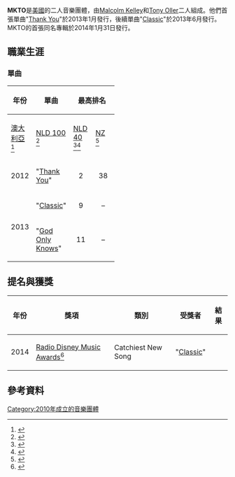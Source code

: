 {{Infobox musical artist
| background       = group_or_band
| origin           = {{USA}}[[洛杉磯|洛杉磯]]
| genre            = [[流行_(音樂類型)|流行]]
| label            = [[哥伦比亚唱片|哥伦比亚唱片]]
| years_active     = 2010年至今
| website          = {{URL|wearemkto.com}}
| current_members  = [[Malcolm_David_Kelley|Malcolm Kelley]] <br /> [[Tony_Oller|Tony Oller]]
}}

'''MKTO'''是[[美國|美國]]的二人音樂團體，由[[Malcolm_Kelley|Malcolm Kelley]]和[[Tony_Oller|Tony Oller]]二人組成。他們首張單曲"[[Thank_You_(MKTO_song)|Thank You]]"於2013年1月發行，後續單曲"[[Classic_(MKTO_song)|Classic]]"於2013年6月發行。MKTO的首張同名專輯於2014年1月31日發行。

==職業生涯==
===單曲===
{| class="wikitable"
|-
!rowspan="2"| 年份
!rowspan="2"| 單曲
!colspan="6"| 最高排名
!rowspan="2"| 專輯
|-
! style="width:35px;"|[[ARIA_Charts|澳大利亞]]<br /><ref name="Australia">{{cite web|url=http://australian-charts.com/showinterpret.asp?interpret=MKTO|title=MKTO Discography|work={{noitalic|Australian-charts.com}}|publisher=Hung Medien|accessdate=March 16, 2013|archive-date=2014-12-03|archive-url=https://web.archive.org/web/20141203125151/http://australian-charts.com/showinterpret.asp?interpret=MKTO|dead-url=no}}</ref>
! style="width:35px;"|[[Mega_Single_Top_100|NLD 100]]<br /><ref>{{cite web|url=http://dutchcharts.nl/showinterpret.asp?interpret=MKTO|title=Discografie MKTO|work={{noitalic|Dutchcharts.nl}}|publisher=Hung Medien|accessdate=March 16, 2013|archive-date=2021-01-26|archive-url=https://web.archive.org/web/20210126135523/https://dutchcharts.nl/showinterpret.asp?interpret=MKTO|dead-url=no}}</ref>
! style="width:35px;"|[[Dutch_Top_40|NLD 40]]<br /><ref>{{cite web|url=http://www.top40.nl/mkto/mkto-thank-you_23791|title=mtko - thank you|accessdate=April 5, 2013|archive-date=2016-04-03|archive-url=https://web.archive.org/web/20160403090704/http://www.top40.nl/mkto/mkto-thank-you_23791|dead-url=no}}</ref><ref>{{cite web|url=http://www.top40.nl/mkto-1/mkto-classic_24194|title=mtko - classic|accessdate=December 20, 2013|archive-date=2016-03-04|archive-url=https://web.archive.org/web/20160304133718/http://www.top40.nl/mkto-1/mkto-classic_24194|dead-url=no}}</ref>
! style="width:35px;"|[[Official_New_Zealand_Music_Chart|NZ]]<br /><ref>{{cite web|url=http://charts.org.nz/showinterpret.asp?interpret=MKTO|title=MKTO Discography|work={{noitalic|Charts.org.nz}}|publisher=Hung Medien|accessdate=March 16, 2013|archive-date=2016-02-15|archive-url=https://web.archive.org/web/20160215152302/http://charts.org.nz/showinterpret.asp?interpret=MKTO|dead-url=yes}}</ref>
! style="width:35px;"|[[Rádio_Top_100_Oficiálna|SLO]]<br /><ref>{{cite web|url=http://www.ifpicr.cz/hitparadask/index.php?a=interpret&hitparada=18&interpret=42886&sec=059236881cf67318f18009eb03d4083d|title=MKTO Discography|accessdate=2014-03-27|archive-date=2016-03-04|archive-url=https://web.archive.org/web/20160304092842/http://www.ifpicr.cz/hitparadask/index.php?a=interpret&hitparada=18&interpret=42886&sec=059236881cf67318f18009eb03d4083d|dead-url=no}}</ref>
! style="width:35px;"|[[Billboard_Hot_100|英國]]<br /><ref>{{Cite web |url=http://www.billboard.com/charts/hot-100?page=9 |title=存档副本 |accessdate=2014-03-27 |archive-date=2014-05-02 |archive-url=https://www.webcitation.org/6PG0p4vdn?url=http://www.billboard.com/charts/hot-100?page=9 |dead-url=no }}</ref>
|-
|2012
|"[[Thank_You_(MKTO_song)|Thank You]]"
| style="text-align:center;"|2
| style="text-align:center;"|38
| style="text-align:center;"|27
| style="text-align:center;"|7
| style="text-align:center;"|53
| style="text-align:center;"|–
|rowspan="3"| ''MKTO''
|-
|rowspan="2"|2013
|"[[Classic_(MKTO_song)|Classic]]"
| style="text-align:center;"|9
| style="text-align:center;"|–
| style="text-align:center;"|45
| style="text-align:center;"|8
| style="text-align:center;"|–
| style="text-align:center;"|76
|-
|"[[God_Only_Knows_(MKTO_song)|God Only Knows]]"
| style="text-align:center;"|11
| style="text-align:center;"|–
| style="text-align:center;"|–
| style="text-align:center;"|19
| style="text-align:center;"|–
| style="text-align:center;"|–
|}


==提名與獲獎==
{| class="wikitable"
|-
! 年份
! 獎項
! 類別
! 受獎者
! 結果
|-
| 2014
| [[Radio_Disney_Music_Awards|Radio Disney Music Awards]]<ref>{{cite web|last=Rutherford|first=Kevin|title=Nominees for 2014 Radio Disney Music Awards|url=http://www.billboard.com/articles/news/5915820/one-direction-katy-perry-austin-mahone-among-nominees-for-2014-radio-disney|publisher=Billboard|accessdate=13 March 2014|archive-date=2014-03-07|archive-url=https://web.archive.org/web/20140307194147/http://www.billboard.com/articles/news/5915820/one-direction-katy-perry-austin-mahone-among-nominees-for-2014-radio-disney|dead-url=no}}</ref> 
| Catchiest New Song
| <center>"[[Classic_(MKTO_song)|Classic]]"
| {{pending}}
|}

==參考資料==
{{Reflist|30em}}

[[Category:2010年成立的音樂團體|Category:2010年成立的音樂團體]]
